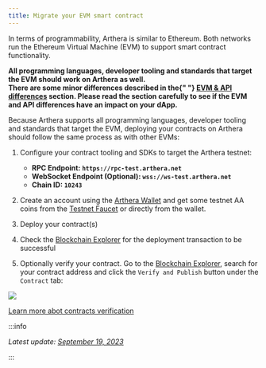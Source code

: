 ```yaml
---
title: Migrate your EVM smart contract
---
```



In terms of programmability, Arthera is similar to Ethereum. Both networks run the Ethereum Virtual Machine (EVM)
to support smart contract functionality.

<Alert severity="success">
  <strong>
    All programming languages, developer tooling and standards that target the
    EVM should work on Arthera as well.
  </strong>
</Alert>
<br />

<Alert severity="warning">
  <strong>
    There are some minor differences described in the{" "}
    <a href="/build/differences">EVM & API differences</a> section. Please read
    the section carefully to see if the EVM and API differences have an impact
    on your dApp.
  </strong>
</Alert>
<br />

Because Arthera supports all programming languages, developer tooling and standards that target the EVM, deploying your contracts on Arthera should follow the same process as with other EVMs:

1. Configure your contract tooling and SDKs to target the Arthera testnet:

   - **RPC Endpoint: `https://rpc-test.arthera.net`**
   - **WebSocket Endpoint (Optional): `wss://ws-test.arthera.net`**
   - **Chain ID: `10243`**

2. Create an account using the [Arthera Wallet](https://wallet-test.arthera.net) and get some testnet AA coins from the [Testnet Faucet](https://faucet.arthera.net) or directly from the wallet.

3. Deploy your contract(s)

4. Check the [Blockchain Explorer](https://explorer-test.arthera.net) for the deployment transaction to be successful

5. Optionally verify your contract. Go to the [Blockchain Explorer](https://explorer-test.arthera.net), search for your contract address and click the `Verify and Publish` button under the `Contract` tab:

<img src="/img/verify-contract.png" />

[Learn more abot contracts verification](/build/developing-sc/contracts-verification)

:::info

_Latest update: [September 19, 2023](https://github.com/artheranet/arthera-docs)_

:::
